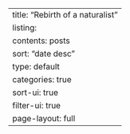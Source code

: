 ---
title: "Rebirth of a naturalist"
listing:
  contents: posts
  sort: "date desc"
  type: default
  categories: true
  sort-ui: true
  filter-ui: true
page-layout: full
---